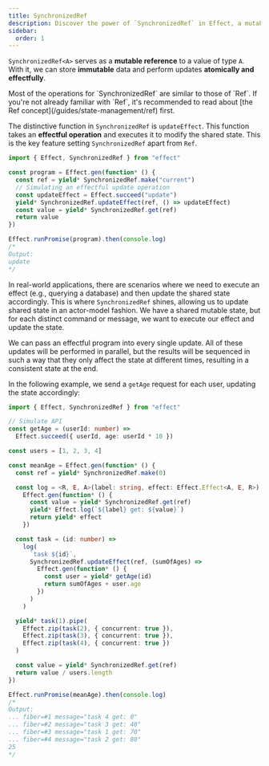 ```yaml
---
title: SynchronizedRef
description: Discover the power of `SynchronizedRef` in Effect, a mutable reference enabling the atomic and effectful update of shared state. Building on the foundation of `Ref`, `SynchronizedRef` introduces the unique `updateEffect` function, allowing execution of effectful operations to modify the shared state. Dive into practical examples demonstrating the distinct capabilities of `SynchronizedRef`, such as parallel updates with consistent sequencing and real-world scenarios involving API requests and state updates. Elevate your understanding of concurrent state management with this advanced feature in Effect programming.
sidebar:
  order: 1
---
```



`SynchronizedRef<A>` serves as a **mutable reference** to a value of type `A`. With it, we can store **immutable** data and perform updates **atomically and effectfully**.

<Aside type="note" title="Understanding Ref">
  Most of the operations for `SynchronizedRef` are similar to those of `Ref`.
  If you're not already familiar with `Ref`, it's recommended to read about
  [the Ref concept](/guides/state-management/ref) first.
</Aside>

The distinctive function in `SynchronizedRef` is `updateEffect`. This function takes an **effectful operation** and executes it to modify the shared state. This is the key feature setting `SynchronizedRef` apart from `Ref`.

```ts twoslash
import { Effect, SynchronizedRef } from "effect"

const program = Effect.gen(function* () {
  const ref = yield* SynchronizedRef.make("current")
  // Simulating an effectful update operation
  const updateEffect = Effect.succeed("update")
  yield* SynchronizedRef.updateEffect(ref, () => updateEffect)
  const value = yield* SynchronizedRef.get(ref)
  return value
})

Effect.runPromise(program).then(console.log)
/*
Output:
update
*/
```

In real-world applications, there are scenarios where we need to execute an effect (e.g., querying a database) and then update the shared state accordingly. This is where `SynchronizedRef` shines, allowing us to update shared state in an actor-model fashion. We have a shared mutable state, but for each distinct command or message, we want to execute our effect and update the state.

We can pass an effectful program into every single update. All of these updates will be performed in parallel, but the results will be sequenced in such a way that they only affect the state at different times, resulting in a consistent state at the end.

In the following example, we send a `getAge` request for each user, updating the state accordingly:

```ts twoslash
import { Effect, SynchronizedRef } from "effect"

// Simulate API
const getAge = (userId: number) =>
  Effect.succeed({ userId, age: userId * 10 })

const users = [1, 2, 3, 4]

const meanAge = Effect.gen(function* () {
  const ref = yield* SynchronizedRef.make(0)

  const log = <R, E, A>(label: string, effect: Effect.Effect<A, E, R>) =>
    Effect.gen(function* () {
      const value = yield* SynchronizedRef.get(ref)
      yield* Effect.log(`${label} get: ${value}`)
      return yield* effect
    })

  const task = (id: number) =>
    log(
      `task ${id}`,
      SynchronizedRef.updateEffect(ref, (sumOfAges) =>
        Effect.gen(function* () {
          const user = yield* getAge(id)
          return sumOfAges + user.age
        })
      )
    )

  yield* task(1).pipe(
    Effect.zip(task(2), { concurrent: true }),
    Effect.zip(task(3), { concurrent: true }),
    Effect.zip(task(4), { concurrent: true })
  )

  const value = yield* SynchronizedRef.get(ref)
  return value / users.length
})

Effect.runPromise(meanAge).then(console.log)
/*
Output:
... fiber=#1 message="task 4 get: 0"
... fiber=#2 message="task 3 get: 40"
... fiber=#3 message="task 1 get: 70"
... fiber=#4 message="task 2 get: 80"
25
*/
```
